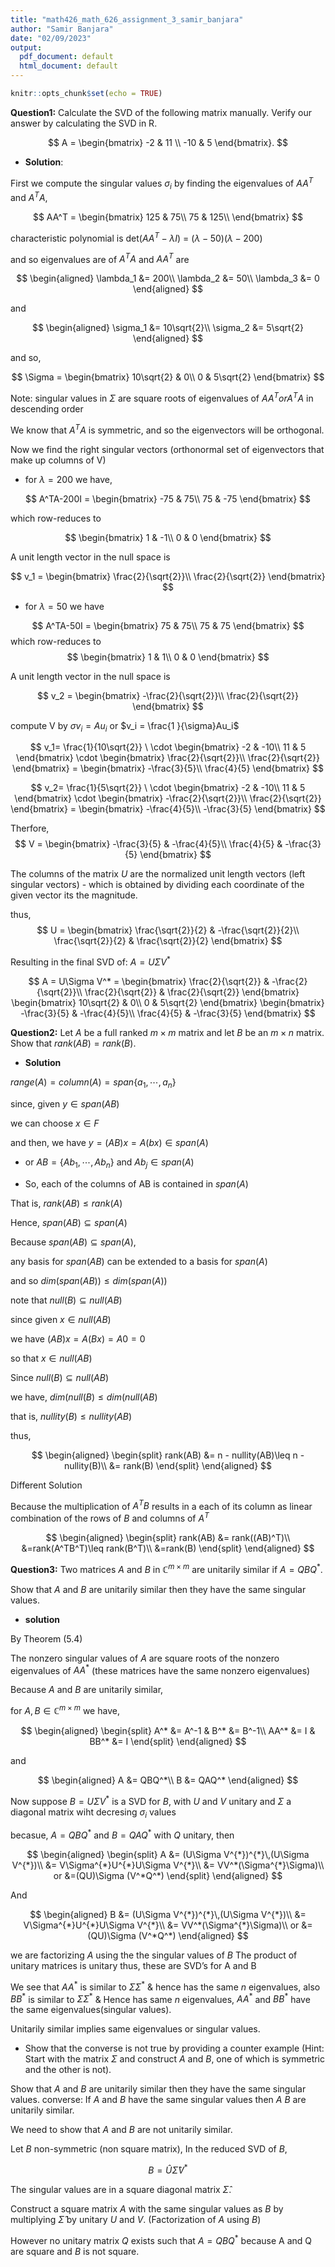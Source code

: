 ```yaml
---
title: "math426_math_626_assignment_3_samir_banjara"
author: "Samir Banjara"
date: "02/09/2023"
output:
  pdf_document: default
  html_document: default
---
```


```r
knitr::opts_chunk$set(echo = TRUE)
```

**Question1:** Calculate the SVD of the following matrix manually. Verify our answer by calculating the SVD in R.

$$
A = \begin{bmatrix} -2 & 11 \\ -10 & 5 \end{bmatrix}.
$$

-   **Solution**:

First we compute the singular values $\sigma_i$ by finding the eigenvalues of $AA^T$ and $A^TA$,

$$
AA^T = 
\begin{bmatrix}
125 & 75\\
75 & 125\\
\end{bmatrix}
$$

characteristic polynomial is det($AA^T-\lambda I$) = $(\lambda - 50)(\lambda-200)$

and so eigenvalues are of $A^TA$ and $AA^T$ are 

$$
\begin{aligned}
\lambda_1 &= 200\\
\lambda_2 &= 50\\
\lambda_3 &= 0
\end{aligned}
$$

and 

$$
\begin{aligned}
\sigma_1 &= 10\sqrt{2}\\
\sigma_2 &= 5\sqrt{2}
\end{aligned}
$$

and so, 

$$
\Sigma = 
\begin{bmatrix}
10\sqrt{2} & 0\\
0 & 5\sqrt{2}
\end{bmatrix}
$$

Note: singular values in $\Sigma$ are square roots of eigenvalues of $AA^T or A^TA$ in descending order

We know that $A^TA$ is symmetric, and so the eigenvectors will be orthogonal.

Now we find the right singular vectors (orthonormal set of eigenvectors that make up columns of V)

-   for $\lambda = 200$ we have,

$$
A^TA-200I = 
\begin{bmatrix}
-75 & 75\\
75 & -75
\end{bmatrix}
$$

which row-reduces to

$$
\begin{bmatrix}
1 & -1\\
0 & 0
\end{bmatrix}
$$

A unit length vector in the null space is

$$
v_1 = 
\begin{bmatrix}
\frac{2}{\sqrt{2}}\\
\frac{2}{\sqrt{2}}
\end{bmatrix}
$$

-   for $\lambda = 50$ we have

$$
A^TA-50I = 
\begin{bmatrix}
75 & 75\\
75 & 75
\end{bmatrix}
$$
which row-reduces to
$$
\begin{bmatrix}
1 & 1\\
0 & 0
\end{bmatrix}
$$

A unit length vector in the null space is

$$
v_2 = 
\begin{bmatrix}
-\frac{2}{\sqrt{2}}\\
\frac{2}{\sqrt{2}}
\end{bmatrix}
$$

compute V by $\sigma v_i = Au_i$ or $v_i = \frac{1 }{\sigma}Au_i$

$$
v_1=
\frac{1}{10\sqrt{2}} \ \cdot
\begin{bmatrix}
-2 & -10\\
11 & 5
\end{bmatrix}
\cdot
\begin{bmatrix}
\frac{2}{\sqrt{2}}\\
\frac{2}{\sqrt{2}}
\end{bmatrix}
= 
\begin{bmatrix}
-\frac{3}{5}\\
\frac{4}{5}
\end{bmatrix}
$$

$$
v_2=
\frac{1}{5\sqrt{2}} \ \cdot
\begin{bmatrix}
-2 & -10\\
11 & 5
\end{bmatrix}
\cdot
\begin{bmatrix}
-\frac{2}{\sqrt{2}}\\
\frac{2}{\sqrt{2}}
\end{bmatrix}
=
\begin{bmatrix}
-\frac{4}{5}\\
-\frac{3}{5}
\end{bmatrix}
$$


Therfore,
$$
V =
\begin{bmatrix}
-\frac{3}{5} & -\frac{4}{5}\\
\frac{4}{5} & -\frac{3}{5}
\end{bmatrix}
$$

The columns of the matrix $U$ are the normalized unit length vectors (left singular vectors)
- which is obtained by dividing each coordinate of the given vector its the magnitude.

thus,
$$
U = 
\begin{bmatrix}
\frac{\sqrt{2}}{2} & -\frac{\sqrt{2}}{2}\\
\frac{\sqrt{2}}{2} & \frac{\sqrt{2}}{2}
\end{bmatrix}
$$


Resulting in the final SVD of: $A = U\Sigma V^*$

$$
A = U\Sigma V^* =
\begin{bmatrix}
\frac{2}{\sqrt{2}} & -\frac{2}{\sqrt{2}}\\
\frac{2}{\sqrt{2}} & \frac{2}{\sqrt{2}}
\end{bmatrix}
\begin{bmatrix}
10\sqrt{2} & 0\\
0 & 5\sqrt{2}
\end{bmatrix}
\begin{bmatrix}
-\frac{3}{5} & -\frac{4}{5}\\
\frac{4}{5} & -\frac{3}{5}
\end{bmatrix}
$$

**Question2:** Let $A$ be a full ranked $m \times m$ matrix and let $B$ be an $m \times n$ matrix. Show that $rank(AB) = rank(B)$.

-   **Solution**

$range(A) = column(A) = span\{a_1,\cdots,a_n\}$

since, given $y \in span(AB)$

we can choose $x\in F$

and then, we have $y=(AB)x = A(bx) \in span(A)$

-   or $AB=\{Ab_1, \cdots, Ab_n\}$ and $Ab_j \in span(A)$

-   So, each of the columns of AB is contained in $span(A)$

That is, $rank(AB) \leq rank(A)$

Hence, $span(AB) \subseteq span(A)$

Because $span(AB) \subseteq span(A)$,

any basis for $span(AB)$ can be extended to a basis for $span(A)$

and so $dim(span(AB))\leq dim(span(A))$

note that $null(B)\subseteq null(AB)$

since given $x \in null(AB)$

we have $(AB)x = A(Bx) = A0 = 0$

so that $x\in null(AB)$

Since $null(B) \subseteq null(AB)$

we have, $dim(null(B)\leq dim(null(AB)$

that is, $nullity(B)\leq nullity(AB)$

thus,

$$
\begin{aligned}
\begin{split}
rank(AB) &= n - nullity(AB)\leq n - nullity(B)\\
&= rank(B)
\end{split}
\end{aligned}
$$

Different Solution

Because the multiplication of $A^TB$ results in a each of its column as linear combination of the rows of $B$ and columns of $A^T$

$$
\begin{aligned}
\begin{split}
rank(AB) &= rank((AB)^T)\\
&=rank(A^TB^T)\leq rank(B^T)\\
&=rank(B)
\end{split}
\end{aligned}
$$

**Question3:** Two matrices $A$ and $B$ in $\mathbb{C}^{m \times m}$ are unitarily similar if $A = Q B Q^*$.

Show that $A$ and $B$ are unitarily similar then they have the same singular values.

-   **solution**

By Theorem (5.4)

The nonzero singular values of $A$ are square roots of the nonzero eigenvalues of $AA^*$ (these matrices have the same nonzero eigenvalues)

Because $A$ and $B$ are unitarily similar,

for $A, B\in \mathbb{C}^{m\times m}$ we have, 

$$
\begin{aligned}
\begin{split}
A^* &= A^-1           &   B^* &= B^-1\\
AA^* &= I             &   BB^* &= I
\end{split}
\end{aligned}
$$ 

and 

$$
\begin{aligned}
A &= QBQ^*\\
B &= QAQ^*
\end{aligned}
$$

Now suppose $B=U\Sigma V^*$ is a SVD for $B$, with $U$ and $V$ unitary and $\Sigma$ a diagonal matrix wiht decresing $\sigma_i$ values

becasue, $A=QBQ^*$ and $B=QAQ^*$ with $Q$ unitary, then

$$
\begin{aligned}
\begin{split}
A &= (U\Sigma V^{*})^{*}\,(U\Sigma V^{*})\\ 
&= V\Sigma^{*}U^{*}U\Sigma V^{*}\\ 
&= VV^*(\Sigma^{*}\Sigma)\\ 
or &=(QU)\Sigma (V^*Q^*)
\end{split}
\end{aligned}
$$ 

And 

$$
\begin{aligned}
B &= (U\Sigma V^{*})^{*}\,(U\Sigma V^{*})\\ 
&= V\Sigma^{*}U^{*}U\Sigma V^{*}\\ 
&= VV^*(\Sigma^{*}\Sigma)\\ 
or &=(QU)\Sigma (V^*Q^*)
\end{aligned}
$$

we are factorizing $A$ using the the singular values of $B$ The product of unitary matrices is unitary thus, these are SVD's for A and B

We see that $AA^*$ is similar to $\Sigma\Sigma^*$ & hence has the same $n$ eigenvalues, also $BB^*$ is similar to $\Sigma\Sigma^*$ & Hence has same $n$ eigenvalues, $AA^*$ and $BB^*$ have the same eigenvalues(singular values).

Unitarily similar implies same eigenvalues or singular values.

-   Show that the converse is not true by providing a counter example (Hint: Start with the matrix $\Sigma$ and construct $A$ and $B$, one of which is symmetric and the other is not).

Show that $A$ and $B$ are unitarily similar then they have the same singular values. converse: If $A$ and $B$ have the same singular values then $A$ $B$ are unitarily similar.

We need to show that $A$ and $B$ are not unitarily similar.

Let $B$ non-symmetric (non square matrix), In the reduced SVD of $B$,

$$B = \hat{U} \hat{\Sigma} V^{*}$$

The singular values are in a square diagonal matrix $\hat{\Sigma}$.

Construct a square matrix $A$ with the same singular values as $B$ by multiplying $\hat{\Sigma}$ by unitary $U$ and $V$. (Factorization of $A$ using $B$)

However no unitary matrix $Q$ exists such that $A = QBQ^*$ because A and Q are square and $B$ is not square.
